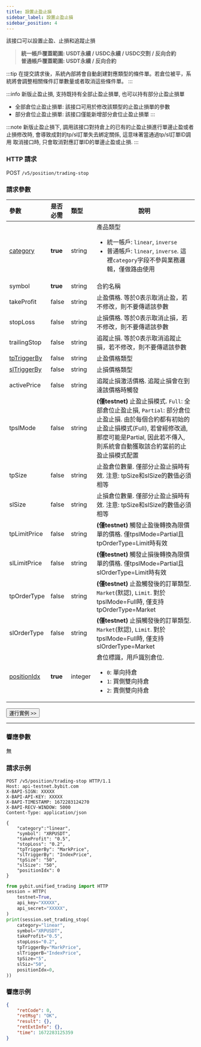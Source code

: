 ```yaml
---
title: 設置止盈止損
sidebar_label: 設置止盈止損
sidebar_position: 4
---
```


該接口可以設置止盈、止損和追蹤止損
> **統一帳戶覆蓋範圍: USDT永續 / USDC永續 / USDC交割 / 反向合約**<br/>
> **普通帳戶覆蓋範圍: USDT永續 / 反向合約**

:::tip
在提交請求後，系統內部將會自動創建對應類型的條件單。若倉位被平，系統將會調整相關條件訂單數量或者取消這些條件單。
:::

:::info
新版止盈止損, 支持既持有全部止盈止損單, 也可以持有部分止盈止損單
* 全部倉位止盈止損單: 該接口可用於修改該類型的止盈止損單的參數
* 部分倉位止盈止損單: 該接口僅能新增部分倉位止盈止損單
:::

:::note
新版止盈止損下, 調用該接口對持倉上的已有的止盈止損進行單邊止盈或者止損修改時, 會導致成對的tp/sl訂單失去綁定關係, 這意味著當通過tp/sl訂單ID調用
取消接口時, 只會取消對應訂單ID的單邊止盈或止損.
:::

### HTTP 請求
POST `/v5/position/trading-stop`

### 請求參數
| 參數 | 是否必需 | 類型 | 說明|
|:----- |:-------|:-----|------ |
|[category](../enum#category) |**true** |string |產品類型 <ul><li>統一帳戶: `linear`, `inverse`</li><li>普通帳戶: `linear`, `inverse`. 這裡`category`字段不參與業務邏輯，僅做路由使用</li></ul> |
|symbol |**true** |string |合約名稱|
|takeProfit |false |string |止盈價格. 等於0表示取消止盈，若不修改，則不要傳遞該參數|
|stopLoss |false |string |止損價格. 等於0表示取消止損，若不修改，則不要傳遞該參數 |
|trailingStop |false |string |追蹤止損. 等於0表示取消追蹤止損，若不修改，則不要傳遞該參數 |
|[tpTriggerBy](../enum#triggerby) |false |string |止盈價格類型 |
|[slTriggerBy](../enum#triggerby) |false |string |止損價格類型 |
|activePrice |false |string |追蹤止損激活價格. 追蹤止損會在到達該價格時觸發 |
|tpslMode |false |string |**(僅testnet)** 止盈止損模式. `Full`: 全部倉位止盈止損, `Partial`: 部分倉位止盈止損. 由於每個合約都有初始的止盈止損模式(Full), 若曾經修改過, 那麼可能是Partial, 因此若不傳入, 則系統會自動獲取該合約當前的止盈止損模式配置 |
|tpSize |false |string |止盈倉位數量. 僅部分止盈止損時有效. 注意: tpSize和slSize的數值必須相等 |
|slSize |false |string |止損倉位數量. 僅部分止盈止損時有效. 注意: tpSize和slSize的數值必須相等|
|tpLimitPrice |false |string |**(僅testnet)** 觸發止盈後轉換為限價單的價格. 僅tpslMode=Partial且tpOrderType=Limit時有效|
|slLimitPrice |false |string |**(僅testnet)** 觸發止損後轉換為限價單的價格. 僅tpslMode=Partial且slOrderType=Limit時有效|
|tpOrderType |false |string |**(僅testnet)** 止盈觸發後的訂單類型. `Market`(默認), `Limit`. 對於tpslMode=Full時, 僅支持tpOrderType=Market|
|slOrderType |false |string |**(僅testnet)** 止損觸發後的訂單類型. `Market`(默認), `Limit`. 對於tpslMode=Full時, 僅支持slOrderType=Market|
|[positionIdx](../enum#positionidx) |**true** |integer |倉位標識，用戶識別倉位. <ul><li>`0`: 單向持倉</li><li>`1`: 買側雙向持倉</li><li>`2`: 賣側雙向持倉</li> </ul>|

<a href="/api-explorer/v5/position/trading-stop"><Button>運行實例 >></Button></a>

---

### 響應參數
無

### 請求示例

<Tabs groupId="programming-languages">
<TabItem value="http" label="HTTP">

```http
POST /v5/position/trading-stop HTTP/1.1
Host: api-testnet.bybit.com
X-BAPI-SIGN: XXXXX
X-BAPI-API-KEY: XXXXX
X-BAPI-TIMESTAMP: 1672283124270
X-BAPI-RECV-WINDOW: 5000
Content-Type: application/json

{
    "category":"linear",
    "symbol": "XRPUSDT",
    "takeProfit": "0.5",
    "stopLoss": "0.2",
    "tpTriggerBy": "MarkPrice",
    "slTriggerBy": "IndexPrice",
    "tpSize": "50",
    "slSize": "50",
    "positionIdx": 0
}
```

</TabItem>
<TabItem value="python" label="Python">

```python
from pybit.unified_trading import HTTP
session = HTTP(
    testnet=True,
    api_key="XXXXX",
    api_secret="XXXXX",
)
print(session.set_trading_stop(
    category="linear",
    symbol="XRPUSDT",
    takeProfit="0.5",
    stopLoss="0.2",
    tpTriggerBy="MarkPrice",
    slTriggerB="IndexPrice",
    tpSize="5",
    slSiz="50",
    positionIdx=0,
))
```

</TabItem>
</Tabs>

### 響應示例

```json
{
    "retCode": 0,
    "retMsg": "OK",
    "result": {},
    "retExtInfo": {},
    "time": 1672283125359
}
```
